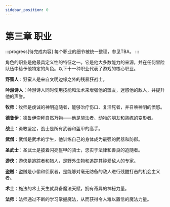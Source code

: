 ```yaml
---
sidebar_position: 0
---
```


# 第三章 职业

:::progress[待完成内容]
每个职业的细节被统一整理，参见TBA。
:::

角色的职业是他最具定义性的特征之一。它是他大多数能力的来源，并在任何冒险队伍中给予他特定的角色。以下十一种职业代表了游戏的核心职业。

**野蛮人**：野蛮人是来自文明边缘之外的残暴狂战士。

**吟游诗人**：吟游诗人同时使用技能和法术来增强他的盟友，迷惑他的敌人，并提升他的声誉。

**牧师**：牧师是虔诚的神明追随者，能够治疗伤口、复活死者，并召唤神明的愤怒。

**德鲁伊**：德鲁伊崇拜自然万物——他是施法者、动物的朋友和熟练的变形者。

**战士**：勇敢坚定，战士是所有武器和盔甲的高手。

**武僧**：武僧是武术的学生，他训练自己的身体成为最强的武器和防御。

**圣武士**：圣武士是披着闪亮盔甲的骑士，忠实于法律和善良的追随者。

**游侠**：游侠是追踪者和猎人，是野外生物和追踪其钟爱敌人的专家。

**盗贼**：盗贼是小偷和侦察者，是能够对毫无防备的敌人进行残酷打击的机会主义者。

**术士**：施法的术士天生就具备魔法天赋，拥有奇异的神秘力量。

**法师**：法师通过不断的学习掌握魔法，从而获得令人难以置信的魔法力量。


<DocCardList />
